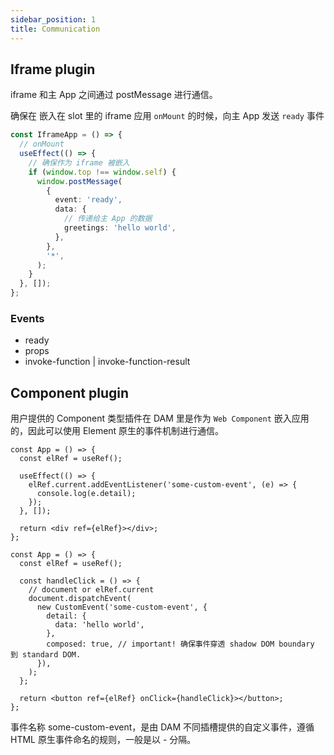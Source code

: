 ```yaml
---
sidebar_position: 1
title: Communication
---
```



## Iframe plugin

iframe 和主 App 之间通过 postMessage 进行通信。

确保在 嵌入在 slot 里的 iframe 应用 `onMount` 的时候，向主 App 发送 `ready` 事件

```typescript
const IframeApp = () => {
  // onMount
  useEffect(() => {
    // 确保作为 iframe 被嵌入
    if (window.top !== window.self) {
      window.postMessage(
        {
          event: 'ready',
          data: {
            // 传递给主 App 的数据
            greetings: 'hello world',
          },
        },
        '*',
      );
    }
  }, []);
};
```

### Events

- ready
- props
- invoke-function | invoke-function-result

## Component plugin

用户提供的 Component 类型插件在 DAM 里是作为 `Web Component` 嵌入应用的，因此可以使用 Element 原生的事件机制进行通信。

<Tabs>

  <TabItem value="receiver" label="receive-custom-event.tsx" default>

```tsx
const App = () => {
  const elRef = useRef();

  useEffect(() => {
    elRef.current.addEventListener('some-custom-event', (e) => {
      console.log(e.detail);
    });
  }, []);

  return <div ref={elRef}></div>;
};
```

  </TabItem>

  <TabItem value="dispatcher" label="dispatch-custom-event.tsx">

```tsx
const App = () => {
  const elRef = useRef();

  const handleClick = () => {
    // document or elRef.current
    document.dispatchEvent(
      new CustomEvent('some-custom-event', {
        detail: {
          data: 'hello world',
        },
        composed: true, // important! 确保事件穿透 shadow DOM boundary 到 standard DOM.
      }),
    );
  };

  return <button ref={elRef} onClick={handleClick}></button>;
};
```

  </TabItem>

</Tabs>

事件名称 some-custom-event，是由 DAM 不同插槽提供的自定义事件，遵循 HTML 原生事件命名的规则，一般是以 - 分隔。
